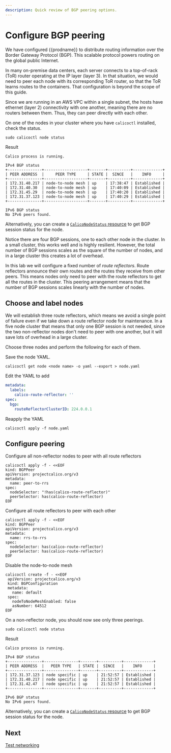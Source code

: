 ```yaml
---
description: Quick review of BGP peering options.
---
```


# Configure BGP peering

We have configured {{prodname}} to distribute routing information over the
Border Gateway Protocol (BGP). This scalable protocol powers routing on the global
public Internet.

In many on-premise data centers, each server connects to a top-of-rack (ToR) router
operating at the IP layer (layer 3). In that situation, we would need to peer each node
with its corresponding ToR router, so that the ToR learns routes to the containers. That
configuration is beyond the scope of this guide.

Since we are running in an AWS VPC within a single subnet, the hosts have ethernet (layer 2)
connectivity with one another, meaning there are no routers between them. Thus, they can peer
directly with each other.

On one of the nodes in your cluster where you have `calicoctl` installed, check the status.

```batch
sudo calicoctl node status
```

Result

```
Calico process is running.

IPv4 BGP status
+---------------+-------------------+-------+----------+-------------+
| PEER ADDRESS  |     PEER TYPE     | STATE |  SINCE   |    INFO     |
+---------------+-------------------+-------+----------+-------------+
| 172.31.40.217 | node-to-node mesh | up    | 17:38:47 | Established |
| 172.31.40.30  | node-to-node mesh | up    | 17:40:09 | Established |
| 172.31.45.29  | node-to-node mesh | up    | 17:40:20 | Established |
| 172.31.37.123 | node-to-node mesh | up    | 17:40:29 | Established |
+---------------+-------------------+-------+----------+-------------+

IPv6 BGP status
No IPv6 peers found.
```

Alternatively, you can create a [`CalicoNodeStatus` resource](../../../reference/resources/caliconodestatus.mdx) to get BGP session status for the node.

Notice there are four BGP sessions, one to each other node in the cluster. In a small cluster, this
works well and is highly resilient. However, the total number of BGP sessions scales as the square
of the number of nodes, and in a large cluster this creates a lot of overhead.

In this lab we will configure a fixed number of _route reflectors_. Route reflectors announce their
own routes and the routes they receive from other peers. This means nodes only need to peer with the
route reflectors to get all the routes in the cluster. This peering arrangement means that the number
of BGP sessions scales linearly with the number of nodes.

## Choose and label nodes

We will establish three route reflectors, which means we avoid a single point of failure even if we take down
a route reflector node for maintenance. In a five node cluster that means that only one BGP session is not
needed, since the two non-reflector nodes don't need to peer with one another, but it will save lots of overhead
in a large cluster.

Choose three nodes and perform the following for each of them.

Save the node YAML.

```batch
calicoctl get node <node name> -o yaml --export > node.yaml
```

Edit the YAML to add

```yaml
metadata:
  labels:
    calico-route-reflector: ''
spec:
  bgp:
    routeReflectorClusterID: 224.0.0.1
```

Reapply the YAML

```batch
calicoctl apply -f node.yaml
```

## Configure peering

Configure all non-reflector nodes to peer with all route reflectors

```batch
calicoctl apply -f - <<EOF
kind: BGPPeer
apiVersion: projectcalico.org/v3
metadata:
  name: peer-to-rrs
spec:
  nodeSelector: "!has(calico-route-reflector)"
  peerSelector: has(calico-route-reflector)
EOF
```

Configure all route reflectors to peer with each other

```batch
calicoctl apply -f - <<EOF
kind: BGPPeer
apiVersion: projectcalico.org/v3
metadata:
  name: rrs-to-rrs
spec:
  nodeSelector: has(calico-route-reflector)
  peerSelector: has(calico-route-reflector)
EOF
```

Disable the node-to-node mesh

```batch
calicoctl create -f - <<EOF
 apiVersion: projectcalico.org/v3
 kind: BGPConfiguration
 metadata:
   name: default
 spec:
   nodeToNodeMeshEnabled: false
   asNumber: 64512
EOF
```

On a non-reflector node, you should now see only three peerings.

```batch
sudo calicoctl node status
```

Result

```
Calico process is running.

IPv4 BGP status
+---------------+---------------+-------+----------+-------------+
| PEER ADDRESS  |   PEER TYPE   | STATE |  SINCE   |    INFO     |
+---------------+---------------+-------+----------+-------------+
| 172.31.37.123 | node specific | up    | 21:52:57 | Established |
| 172.31.40.217 | node specific | up    | 21:52:57 | Established |
| 172.31.42.47  | node specific | up    | 21:52:57 | Established |
+---------------+---------------+-------+----------+-------------+

IPv6 BGP status
No IPv6 peers found.
```

Alternatively, you can create a [`CalicoNodeStatus` resource](../../../reference/resources/caliconodestatus.mdx) to get BGP session status for the node.

## Next

[Test networking](test-networking.mdx)
